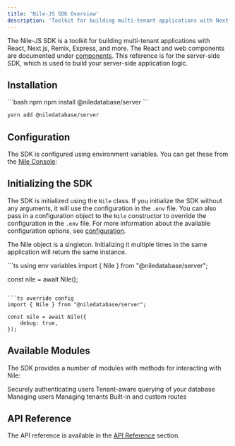 ```yaml
---
title: 'Nile-JS SDK Overview'
description: 'Toolkit for building multi-tenant applications with Next.js, Remix, Express, and more'
---
```


The Nile-JS SDK is a toolkit for building multi-tenant applications with React, Next.js, Remix, Express, and more.
The React and web components are documented under [components](/auth/components). 
This reference is for the server-side SDK, which is used to build your server-side application logic.

## Installation

<CodeGroup>
```bash npm
npm install @niledatabase/server 
```

```bash yarn
yarn add @niledatabase/server
```

</CodeGroup>

## Configuration

The SDK is configured using environment variables. You can get these from the [Nile Console](https://console.thenile.dev):

<DbCreds />

## Initializing the SDK

The SDK is initialized using the `Nile` class. If you initialize the SDK without any arguments, it will use the configuration in the `.env` file.
You can also pass in a configuration object to the `Nile` constructor to override the configuration in the `.env` file. 
For more information about the available configuration options, see [configuration](/auth/sdk-reference/nile-js/configuration).

<Tip> The Nile object is a singleton. Initializing it multiple times in the same application will return the same instance. </Tip>

<CodeGroup>
```ts using env variables
import { Nile } from "@niledatabase/server";

const nile = await Nile();
```

```ts override config
import { Nile } from "@niledatabase/server";

const nile = await Nile({
    debug: true,
});
```
</CodeGroup>

## Available Modules

The SDK provides a number of modules with methods for interacting with Nile:

<CardGroup>
<Card title="Auth" href="/auth/sdk-reference/nile-js/auth" icon="right-to-bracket">
  Securely authenticating users
</Card>
<Card title="DB" href="/auth/sdk-reference/nile-js/db" icon="database">
  Tenant-aware querying of your database
</Card>
<Card title="Users" href="/auth/sdk-reference/nile-js/users" icon="user">
  Managing users
</Card>
<Card title="Tenants" href="/auth/sdk-reference/nile-js/tenants" icon="building">
  Managing tenants
</Card>
<Card title="Routes" href="/auth/sdk-reference/nile-js/routes" icon="route">
  Built-in and custom routes
</Card>
</CardGroup>

## API Reference

The API reference is available in the [API Reference](/auth/api_reference/auth) section.


